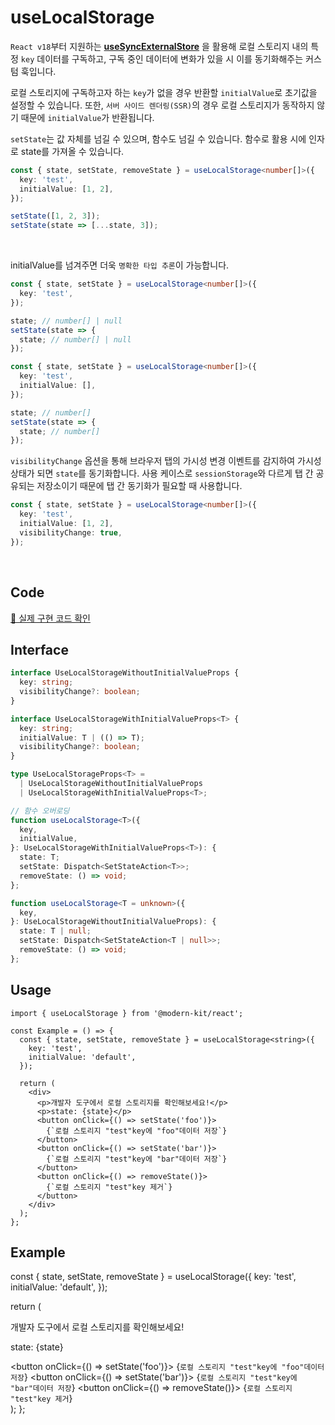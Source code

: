 
# useLocalStorage

`React v18`부터 지원하는 **[useSyncExternalStore](https://react.dev/reference/react/useSyncExternalStore)** 을 활용해 로컬 스토리지 내의 특정 `key` 데이터를 구독하고, 구독 중인 데이터에 변화가 있을 시 이를 동기화해주는 커스텀 훅입니다.

로컬 스토리지에 구독하고자 하는 `key`가 없을 경우 반환할 `initialValue`로 초기값을 설정할 수 있습니다. 또한, `서버 사이드 렌더링(SSR)`의 경우 로컬 스토리지가 동작하지 않기 때문에 `initialValue`가 반환됩니다.

`setState`는 값 자체를 넘길 수 있으며, 함수도 넘길 수 있습니다. 함수로 활용 시에 인자로 state를 가져올 수 있습니다.

```ts
const { state, setState, removeState } = useLocalStorage<number[]>({
  key: 'test',
  initialValue: [1, 2],
});

setState([1, 2, 3]);
setState(state => [...state, 3]);
```

<br />

initialValue를 넘겨주면 더욱 `명확한 타입 추론`이 가능합니다.

```ts
const { state, setState } = useLocalStorage<number[]>({
  key: 'test',
});

state; // number[] | null
setState(state => {
  state; // number[] | null
});
```

```ts
const { state, setState } = useLocalStorage<number[]>({
  key: 'test',
  initialValue: [],
});

state; // number[]
setState(state => {
  state; // number[]
});
```

`visibilityChange` 옵션을 통해 브라우저 탭의 가시성 변경 이벤트를 감지하여 가시성 상태가 되면 `state`를 동기화합니다. 사용 케이스로 `sessionStorage`와 다르게 탭 간 공유되는 저장소이기 때문에 탭 간 동기화가 필요할 때 사용합니다.

```ts
const { state, setState } = useLocalStorage<number[]>({
  key: 'test',
  initialValue: [1, 2],
  visibilityChange: true,
});
```

<br />

## Code
[🔗 실제 구현 코드 확인](https://github.com/modern-agile-team/modern-kit/blob/main/packages/react/src/hooks/useLocalStorage/index.ts)

## Interface
```ts title="typescript"
interface UseLocalStorageWithoutInitialValueProps {
  key: string;
  visibilityChange?: boolean;
}

interface UseLocalStorageWithInitialValueProps<T> {
  key: string;
  initialValue: T | (() => T);
  visibilityChange?: boolean;
}

type UseLocalStorageProps<T> =
  | UseLocalStorageWithoutInitialValueProps
  | UseLocalStorageWithInitialValueProps<T>;
```
```ts
// 함수 오버로딩
function useLocalStorage<T>({
  key,
  initialValue,
}: UseLocalStorageWithInitialValueProps<T>): {
  state: T;
  setState: Dispatch<SetStateAction<T>>;
  removeState: () => void;
};

function useLocalStorage<T = unknown>({
  key,
}: UseLocalStorageWithoutInitialValueProps): {
  state: T | null;
  setState: Dispatch<SetStateAction<T | null>>;
  removeState: () => void;
};
```

## Usage
```tsx title="typescript"
import { useLocalStorage } from '@modern-kit/react';

const Example = () => {
  const { state, setState, removeState } = useLocalStorage<string>({
    key: 'test',
    initialValue: 'default',
  });

  return (
    <div>
      <p>개발자 도구에서 로컬 스토리지를 확인해보세요!</p>
      <p>state: {state}</p>
      <button onClick={() => setState('foo')}>
        {`로컬 스토리지 "test"key에 "foo"데이터 저장`}
      </button>
      <button onClick={() => setState('bar')}>
        {`로컬 스토리지 "test"key에 "bar"데이터 저장`}
      </button>
      <button onClick={() => removeState()}>
        {`로컬 스토리지 "test"key 제거`}
      </button>
    </div>
  );
};
```

## Example

  const { state, setState, removeState } = useLocalStorage({
    key: 'test',
    initialValue: 'default',
  });

  return (
    <div>
      <p>개발자 도구에서 로컬 스토리지를 확인해보세요!</p>
      <p>state: {state}</p>
      <button onClick={() => setState('foo')}>
        {`로컬 스토리지 "test"key에 "foo"데이터 저장`}
      </button>
      <button onClick={() => setState('bar')}>
        {`로컬 스토리지 "test"key에 "bar"데이터 저장`}
      </button>
      <button onClick={() => removeState()}>
        {`로컬 스토리지 "test"key 제거`}
      </button>
    </div>
  );
};


<Example />